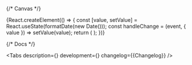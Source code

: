 

<Meta title='Deprecated components/CalendarInput' component={CalendarInput} id='CalendarInput' />

{/* Canvas */}

<Story name='CalendarInput'>
    {React.createElement(() => {
        const [value, setValue] = React.useState(formatDate(new Date()));
        const handleChange = (event, { value }) => setValue(value);
        return (
            <CalendarInput
                value={value}
                onChange={handleChange}
                label={text('label', 'Дата регистрации')}
                placeholder={text('placeholder', '')}
                mobileMode={select('mobileMode', ['native', 'input', 'popover'], 'popover')}
                preventFlip={boolean('preventFlip', false)}
                block={boolean('block', false)}
                success={boolean('success', false)}
                error={boolean('error', false)}
                disabled={boolean('disabled', false)}
                readOnly={boolean('readOnly', false)}
            />
        );
    })}
</Story>

{/* Docs */}

<ComponentHeader name='CalendarInput' children='Поле для указания даты.' />

<Tabs
    description={<Description />}
    development={<Development />}
    changelog={<Markdown>{Changelog}</Markdown>}
/>
